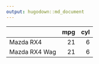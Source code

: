 ```yaml
---
output: hugodown::md_document
---
```


                 mpg   cyl 
--------------  ----  ---- 
Mazda RX4         21     6 
Mazda RX4 Wag     21     6 
